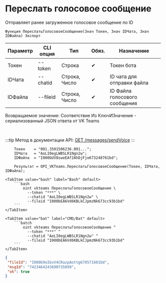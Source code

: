 ﻿---
sidebar_position: 7
---


# Переслать голосовое сообщение
 Отправляет ранее загруженное голосовое сообщение по ID



`Функция ПереслатьГолосовоеСообщение(Знач Токен, Знач IDЧата, Знач IDФайла) Экспорт`

  | Параметр | CLI опция | Тип | Обяз. | Назначение |
  |-|-|-|-|-|
  | Токен | --token | Строка | &#x2714; | Токен бота |
  | IDЧата | --chatid | Строка, Число | &#x2714; | ID чата для отправки файла |
  | IDФайла | --fileid | Строка, Число | &#x2714; | ID Файла голосового сообщения |

  
  Возвращаемое значение:   Соответствие Из КлючИЗначение - сериализованный JSON ответа от VK Teams

<br/>

:::tip
Метод в документации API: [GET /messages/sendVoice](https://teams.vk.com/botapi/#/messages/get_messages_sendVoice)
:::
<br/>


```bsl title="Пример использования для 1С:Предприятие/OneScript"
    Токен    = "001.3501506236.091...";
    IDЧата   = "AoLI0egLWBSLR1Ngn2w";
    IDФайла  = "I000bUV8sweEAf2AhDjFjo673248761bd";

    Результат = OPI_VKTeams.ПереслатьГолосовоеСообщение(Токен, IDЧата, IDФайла);
```
    

 <Tabs>
  
    <TabItem value="bash" label="Bash" default>
        ```bash
            oint vkteams ПереслатьГолосовоеСообщение \
              --token "***" \
              --chatid "AoLI0egLWBSLR1Ngn2w" \
              --fileid "I000bEA6Vd6KBLkCJpmzNk673cc93b1bd"
        ```
    </TabItem>
  
    <TabItem value="bat" label="CMD/Bat" default>
        ```batch
            oint vkteams ПереслатьГолосовоеСообщение ^
              --token "***" ^
              --chatid "AoLI0egLWBSLR1Ngn2w" ^
              --fileid "I000bEA6Vd6KBLkCJpmzNk673cc93b1bd"
        ```
    </TabItem>
</Tabs>


```json title="Результат"
{
 "fileId": "I000b9oIbxV4CRazpAottg670571601bd",
 "msgId": "7423464243690735899",
 "ok": true
}
```
